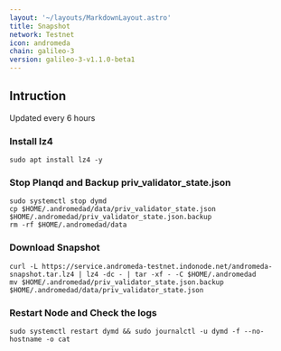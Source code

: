 ```yaml
---
layout: '~/layouts/MarkdownLayout.astro'
title: Snapshot
network: Testnet
icon: andromeda
chain: galileo-3
version: galileo-3-v1.1.0-beta1
---
```

## Intruction
Updated every 6 hours

### Install lz4
```
sudo apt install lz4 -y
```

### Stop Planqd and Backup priv_validator_state.json
```
sudo systemctl stop dymd
cp $HOME/.andromedad/data/priv_validator_state.json $HOME/.andromedad/priv_validator_state.json.backup
rm -rf $HOME/.andromedad/data
```

### Download Snapshot
```
curl -L https://service.andromeda-testnet.indonode.net/andromeda-snapshot.tar.lz4 | lz4 -dc - | tar -xf - -C $HOME/.andromedad
mv $HOME/.andromedad/priv_validator_state.json.backup $HOME/.andromedad/data/priv_validator_state.json
```

### Restart Node and Check the logs

```
sudo systemctl restart dymd && sudo journalctl -u dymd -f --no-hostname -o cat
```